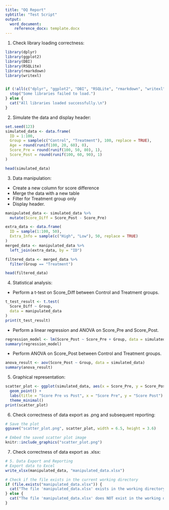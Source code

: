 ```yaml
---
title: "OQ Report"
sybtitle: "Test Script"
output:
  word_document:
    reference_docx: template.docx
---
```


1. Check library loading correctness:

```r
library(dplyr)
library(ggplot2)
library(DBI)
library(RSQLite)
library(rmarkdown)
library(writexl)


if (!all(c("dplyr", "ggplot2", "DBI", "RSQLite", "rmarkdown", "writexl") %in% .packages())) {
  stop("Some libraries failed to load.")
} else {
  cat("All libraries loaded successfully.\n")
}

```

2. Simulate the data and display header:

```r
set.seed(123)
simulated_data <- data.frame(
  ID = 1:100,
  Group = sample(c("Control", "Treatment"), 100, replace = TRUE),
  Age = round(runif(100, 20, 60), 0),
  Score_Pre = round(runif(100, 50, 80), 1),
  Score_Post = round(runif(100, 60, 90), 1)
)

head(simulated_data)
```

3. Data manipulation:
- Create a new column for score difference
- Merge the data with a new table
- Filter for Treatment group only
- Display header.

```r
manipulated_data <- simulated_data %>%
  mutate(Score_Diff = Score_Post - Score_Pre)

extra_data <- data.frame(
  ID = sample(1:100, 50),
  Extra_Info = sample(c("High", "Low"), 50, replace = TRUE)
)
merged_data <- manipulated_data %>%
  left_join(extra_data, by = "ID")

filtered_data <- merged_data %>%
  filter(Group == "Treatment")

head(filtered_data)
```

4. Statistical analysis:
- Perform a t-test on Score_Diff between Control and Treatment groups.

```r
t_test_result <- t.test(
  Score_Diff ~ Group,
  data = manipulated_data
)
print(t_test_result)
```

- Perform a linear regression and ANOVA on Score_Pre and Score_Post.

```r
regression_model <- lm(Score_Post ~ Score_Pre + Group, data = simulated_data)
summary(regression_model)
```

- Perform ANOVA on Score_Post between Control and Treatment groups.

```r
anova_result <- aov(Score_Post ~ Group, data = simulated_data)
summary(anova_result)
```

5. Graphical representation:

```r
scatter_plot <- ggplot(simulated_data, aes(x = Score_Pre, y = Score_Post, color = Group)) +
  geom_point() +
  labs(title = "Score Pre vs Post", x = "Score Pre", y = "Score Post") +
  theme_minimal()
print(scatter_plot)
```

6. Check correctness of data export as .png and subsequent reporting:

```r
# Save the plot
ggsave("scatter_plot.png", scatter_plot, width = 6.5, height = 3.6)
```

```r
# Embed the saved scatter plot image
knitr::include_graphics("scatter_plot.png")
```

7. Check correctness of data export as .xlsx:

```r
# 5. Data Export and Reporting
# Export data to Excel
write_xlsx(manipulated_data, "manipulated_data.xlsx")

# Check if the file exists in the current working directory
if (file.exists("manipulated_data.xlsx")) {
  cat("The file 'manipulated_data.xlsx' exists in the working directory.\n")
} else {
  cat("The file 'manipulated_data.xlsx' does NOT exist in the working directory.\n")
}

```

